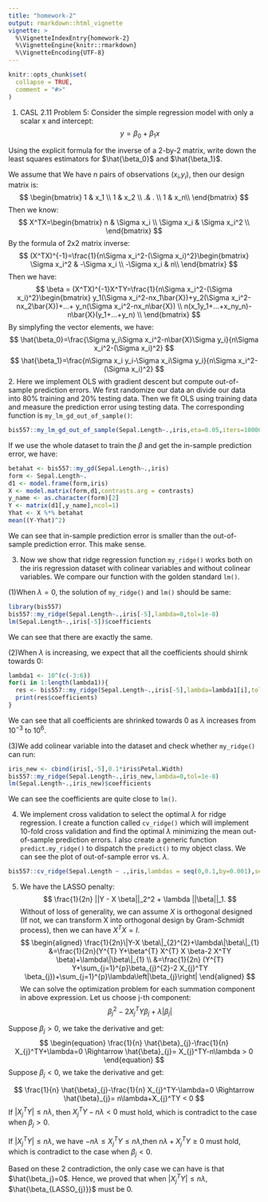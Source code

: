 ```yaml
---
title: "homework-2"
output: rmarkdown::html_vignette
vignette: >
  %\VignetteIndexEntry{homework-2}
  %\VignetteEngine{knitr::rmarkdown}
  %\VignetteEncoding{UTF-8}
---
```


```r
knitr::opts_chunk$set(
  collapse = TRUE,
  comment = "#>"
)
```

1. CASL 2.11 Problem 5: Consider the simple regression model with only a scalar x and intercept: 
$$
y=\beta_0+\beta_1x
$$

Using the explicit formula for the inverse of a 2-by-2 matrix, write down
the least squares estimators for $\hat{\beta_0}$ and $\hat{\beta_1}$.

We assume that We have n pairs of observations ($x_i$,$y_i$), then our design matrix is:
$$
\begin{bmatrix}
1 & x_1 \\
1 & x_2 \\
.& . \\
1 & x_n\\
\end{bmatrix}
$$
Then we know:
$$
X^TX=\begin{bmatrix}
n & \Sigma x_i \\
\Sigma x_i  & \Sigma x_i^2 \\
\end{bmatrix}
$$
By the formula of 2x2 matrix inverse:
$$
(X^TX)^{-1}=\frac{1}{n\Sigma x_i^2-(\Sigma x_i)^2}\begin{bmatrix}
\Sigma x_i^2 & -\Sigma x_i \\
-\Sigma x_i  &  n\\
\end{bmatrix}
$$
Then we have:
$$
\beta = (X^TX)^{-1}X^TY=\frac{1}{n\Sigma x_i^2-(\Sigma x_i)^2}\begin{bmatrix}
y_1(\Sigma x_i^2-nx_1\bar{X})+y_2(\Sigma x_i^2-nx_2\bar{X})+...+ y_n(\Sigma x_i^2-nx_n\bar{X}) \\
n(x_1y_1+...+x_ny_n)-n\bar{X}(y_1+...+y_n) \\
\end{bmatrix}
$$
By simplyfing the vector elements, we have:
$$
\hat{\beta_0}=\frac{\Sigma y_i\Sigma x_i^2-n\bar{X}\Sigma y_i}{n\Sigma x_i^2-(\Sigma x_i)^2}
$$
$$
\hat{\beta_1}=\frac{n\Sigma x_i y_i-\Sigma x_i\Sigma y_i}{n\Sigma x_i^2-(\Sigma x_i)^2}
$$
2. Here we implement OLS with gradient descent but compute out-of-sample prediction errors. We first randomize our data an divide our data into 80% training and 20% testing data. Then we fit OLS using training data and measure the prediction error using testing data. The corresponding function is `my_lm_gd_out_of_sample()`:
```r
bis557::my_lm_gd_out_of_sample(Sepal.Length~.,iris,eta=0.05,iters=100000,seed=1234)
```
If we use the whole dataset to train the $\beta$ and get the in-sample prediction error, we have:
```r
betahat <- bis557::my_gd(Sepal.Length~.,iris)
form <- Sepal.Length~.
d1 <- model.frame(form,iris)
X <- model.matrix(form,d1,contrasts.arg = contrasts)
y_name <- as.character(form)[2]
Y <- matrix(d1[,y_name],ncol=1)
Yhat <- X %*% betahat
mean((Y-Yhat)^2)
```
We can see that in-sample prediction error is smaller than the out-of-sample prediction error. This make sense.

3. Now we show that ridge regression function `my_ridge()` works both on the iris regression dataset with colinear variables and without colinear variables. We compare our function with the golden standard `lm()`.


(1)When $\lambda=0$, the solution of `my_ridge()` and `lm()` should be same:
```r
library(bis557)
bis557::my_ridge(Sepal.Length~.,iris[-5],lambda=0,tol=1e-8)
lm(Sepal.Length~.,iris[-5])$coefficients
```
We can see that there are exactly the same.


(2)When $\lambda$ is increasing, we expect that all the coefficients should shirnk towards 0:
```r
lambda1 <- 10^(c(-3:6))
for(i in 1:length(lambda1)){
  res <- bis557::my_ridge(Sepal.Length~.,iris[-5],lambda=lambda1[i],tol=1e-8)
  print(res$coefficients)
}
```

We can see that all coefficients are shrinked towards 0 as $\lambda$ increases from $10^{-3}$ to $10^{6}$.

(3)We add colinear variable into the dataset and check whether `my_ridge()` can run:
```r
iris_new <- cbind(iris[,-5],0.1*iris$Petal.Width)
bis557::my_ridge(Sepal.Length~.,iris_new,lambda=0,tol=1e-8)
lm(Sepal.Length~.,iris_new)$coefficients

```
We can see the coefficients are quite close to `lm()`.

4. We implement cross validation to select the optimal $\lambda$ for ridge regression. I create a function called 
`cv_ridge()` which will implement 10-fold cross validation and find the optimal $\lambda$ minimizing the mean out-of-sample prediction errors. I also create a generic function `predict.my_ridge()` to dispatch the `predict()` to my object class. We can see the plot of out-of-sample error vs. $\lambda$.
```r
bis557::cv_ridge(Sepal.Length ~ .,iris,lambdas = seq(0,0.1,by=0.001),seed = 13)
```

5. We have the LASSO penalty:
$$
\frac{1}{2n} ||Y - X \beta||_2^2 + \lambda ||\beta||_1.
$$
Without of loss of generality, we can assume $X$ is orthogonal designed (If not, we can transform X into orthogonal design by Gram-Schmidt process), then we can have $X^TX=I$.
$$
\begin{aligned}
\frac{1}{2n}\|Y-X \beta\|_{2}^{2}+\lambda\|\beta\|_{1} &=\frac{1}{2n}(Y^{T} Y+\beta^{T} X^{T} X \beta-2 X^TY \beta)+\lambda\|\beta\|_{1} \\
&=\frac{1}{2n} (Y^{T} Y+\sum_{j=1}^{p}\beta_{j}^{2}-2  X_{j}^TY \beta_{j})+\sum_{j=1}^{p}\lambda\left|\beta_{j}\right|
\end{aligned}
$$
We can solve the optimization problem for each summation component in above expression. Let us choose j-th component:
$$
\beta_{j}^{2}-2  X_{j}^TY \beta_{j}+\lambda|\beta_j|
$$

Suppose $\beta_j>0$, we take the derivative and get:
$$
\begin{equation}
\frac{1}{n} \hat{\beta}_{j}-\frac{1}{n} X_{j}^TY+\lambda=0 \Rightarrow \hat{\beta}_{j}= X_{j}^TY-n\lambda > 0
\end{equation}
$$
Suppose $\beta_j<0$, we take the derivative and get:

$$
\frac{1}{n} \hat{\beta}_{j}-\frac{1}{n} X_{j}^TY-\lambda=0 \Rightarrow \hat{\beta}_{j}= n\lambda+X_{j}^TY < 0
$$
If $|X_j^TY| \leq n\lambda$, then $X_{j}^TY-n\lambda < 0$ must hold, which is contradict to the case when $\beta_j > 0$.

If $|X_j^TY| \leq n\lambda$, we have $-n\lambda \leq X_j^TY \leq n\lambda$,then $n\lambda+ X_j^TY \geq 0$ must hold, which is contradict to the case when $\beta_j < 0$.

Based on these 2 contradiction, the only case we can have is that $\hat{\beta_j}=0$. Hence, we proved that when $|X_j^TY| \leq n\lambda$, $\hat{\beta_{LASSO_{j}}}$ must be 0.

